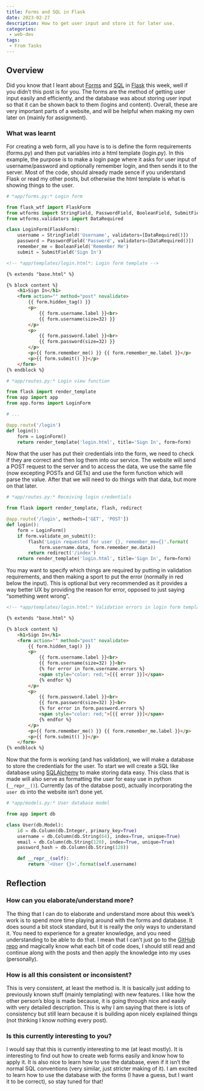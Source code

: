 ```yaml
---
title: Forms and SQL in Flask 
date: 2023-02-27
description: How to get user input and store it for later use.
categories:
 - web-dev
tags:
 - From Tasks
---
```


## Overview

Did you know that I leant about [Forms](https://blog.miguelgrinberg.com/post/the-flask-mega-tutorial-part-iii-web-forms) and [SQL](https://blog.miguelgrinberg.com/post/the-flask-mega-tutorial-part-iv-database) in [Flask](https://flask.palletsprojects.com/en/2.2.x/) this week, well if you didn’t this post is for you. The forms are the method of getting user input easily and efficiently, and the database was about storing user input so that it can be shown back to them (logins and content). Overall, these are very important parts of a website, and will be helpful when making my own later on (mainly for assignment).

### What was learnt

For creating a web form, all you have is to is define the form requirements (forms.py) and then put variables into a html template (login.py). In this example, the purpose is to make a login page where it asks for user input of username/password and optionally remember login, and then sends it to the server. Most of the code, should already made sence if you understand Flask or read my other posts, but otherwise the html template is what is showing things to the user.

```python
# *app/forms.py:* Login form

from flask_wtf import FlaskForm
from wtforms import StringField, PasswordField, BooleanField, SubmitField
from wtforms.validators import DataRequired

class LoginForm(FlaskForm):
    username = StringField('Username', validators=[DataRequired()])
    password = PasswordField('Password', validators=[DataRequired()])
    remember_me = BooleanField('Remember Me')
    submit = SubmitField('Sign In')
```

```html
<!-- *app/templates/login.html*: Login form template -->

{% extends "base.html" %}

{% block content %}
    <h1>Sign In</h1>
    <form action="" method="post" novalidate>
        {{ form.hidden_tag() }}
        <p>
            {{ form.username.label }}<br>
            {{ form.username(size=32) }}
        </p>
        <p>
            {{ form.password.label }}<br>
            {{ form.password(size=32) }}
        </p>
        <p>{{ form.remember_me() }} {{ form.remember_me.label }}</p>
        <p>{{ form.submit() }}</p>
    </form>
{% endblock %}
```

```python
# *app/routes.py:* Login view function

from flask import render_template
from app import app
from app.forms import LoginForm

# ...

@app.route('/login')
def login():
    form = LoginForm()
    return render_template('login.html', title='Sign In', form=form)
```

Now that the user has put their credentials into the form, we need to check if they are correct and then log them into our service. The website will send a POST request to the server and to access the data, we use the same file (now excepting POSTs and GETs) and use the form function which will parse the value. After that we will need to do things with that data, but more on that later.

```python
# *app/routes.py:* Receiving login credentials

from flask import render_template, flash, redirect

@app.route('/login', methods=['GET', 'POST'])
def login():
    form = LoginForm()
    if form.validate_on_submit():
        flash('Login requested for user {}, remember_me={}'.format(
            form.username.data, form.remember_me.data))
        return redirect('/index')
    return render_template('login.html', title='Sign In', form=form)
```

You may want to specify which things are required by putting in validation requirements, and then making a sport to put the error (normally in red below the input). This is optional but very recommended as it provides a way better UX by providing the reason for error, opposed to just saying “something went wrong”.

```html
<!-- *app/templates/login.html:* Validation errors in login form template -->

{% extends "base.html" %}

{% block content %}
    <h1>Sign In</h1>
    <form action="" method="post" novalidate>
        {{ form.hidden_tag() }}
        <p>
            {{ form.username.label }}<br>
            {{ form.username(size=32) }}<br>
            {% for error in form.username.errors %}
            <span style="color: red;">[{{ error }}]</span>
            {% endfor %}
        </p>
        <p>
            {{ form.password.label }}<br>
            {{ form.password(size=32) }}<br>
            {% for error in form.password.errors %}
            <span style="color: red;">[{{ error }}]</span>
            {% endfor %}
        </p>
        <p>{{ form.remember_me() }} {{ form.remember_me.label }}</p>
        <p>{{ form.submit() }}</p>
    </form>
{% endblock %}
```

Now that the form is working (and has validation), we will make a database to store the credentials for the user. To start we will create a SQL like database using [SQLAlchemy](https://www.sqlalchemy.org/) to make storing data easy. This class that is made will also serve as formatting the user for easy use in python (`__repr__()`). Currently (as of the databse post), actually incorporating the `user db` into the website isn’t done yet.

```python
# *app/models.py:* User database model

from app import db

class User(db.Model):
    id = db.Column(db.Integer, primary_key=True)
    username = db.Column(db.String(64), index=True, unique=True)
    email = db.Column(db.String(120), index=True, unique=True)
    password_hash = db.Column(db.String(128))

    def __repr__(self):
        return '<User {}>'.format(self.username)
```

## Reflection

### How can you elaborate/understand more?

The thing that I can do to elaborate and understand more about this week’s work is to spend more time playing around with the forms and database. It does sound a bit stock standard, but it is really the only ways to understand it. You need to experience for a greater knowledge, and you need understanding to be able to do that. I mean that I can’t just go to the [GitHub repo](https://github.com/miguelgrinberg/microblog/tree/main) and magically know what each bit of code does, I should still read and continue along with the posts and then apply the knowledge into my uses (personally).

### How is all this consistent or inconsistent?

This is very consistent, at least the method is. It is basically just adding to previously known stuff (mainly templating) with new features. I like how the other person’s blog is made because, it is going through nice and easily with very detailed description. This is why I am saying that there is lots of consistency but still learn because it is building apon nicely explained things (not thinking I know nothing every post).

### Is this currently interesting to you?

I would say that this is currently interesting to me (at least mostly). It is interesting to find out how to create web forms easily and know how to apply it. It is also nice to learn how to use the database, even if it isn’t the normal SQL conventions (very similar, just stricter making of it). I am excited to learn how to use the database with the forms (I have a guess, but I want it to be correct), so stay tuned for that!
